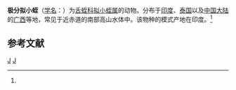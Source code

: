 {{Speciesbox
| taxon = Paraclepsis praedatrix
| binomial_authority = (Harding, 1924)<ref name='id10275'>{{cite web| url =http://www.bioinfo.cn/db05/BjdwSpecies.php?action=view&id=10275| title =极分拟小蛭| work =《中国动物物种编目数据库》| publisher =中国科学院微生物研究所| author =中国科学院动物研究所| accessdate =2009-04-16| deadurl =yes| archiveurl =https://web.archive.org/web/20160305021329/http://www.bioinfo.cn/db05/BjdwSpecies.php?action=view&id=10275| archivedate =2016-03-05}}</ref>
}}

'''极分拟小蛭'''（[[学名|学名]]：{{lang|la|''Paraclepsis praedatrix''}}）为[[舌蛭科|舌蛭科]][[拟小蛭属|拟小蛭属]]的动物。分布于[[印度|印度]]、[[泰国|泰国]]以及[[中国大陆|中国大陆]]的[[广西|广西]]等地，常见于近赤道的南部高山水体中。该物种的模式产地在印度。<ref name='id10275'/>

== 参考文献 ==
{{reflist}}

{{环节动物小作品}}

{{Taxonbar}}
[[Category:1924年描述的动物|J]]
[[Category:拟小蛭属|J]]